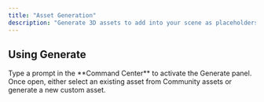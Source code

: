 ```yaml
---
title: "Asset Generation"
description: "Generate 3D assets to add into your scene as placeholders"
---
```


## Using Generate

<AccordionGroup>
  <Accordion title="Starting from Command Center" defaultOpen={false}>
    Type a prompt in the **Command Center** to activate the Generate panel. Once open, either select an existing asset from Community assets or generate a new custom asset.
  </Accordion>

  <Accordion title="Starting from Generate panel" defaultOpen={false}>

  </Accordion>
</AccordionGroup>